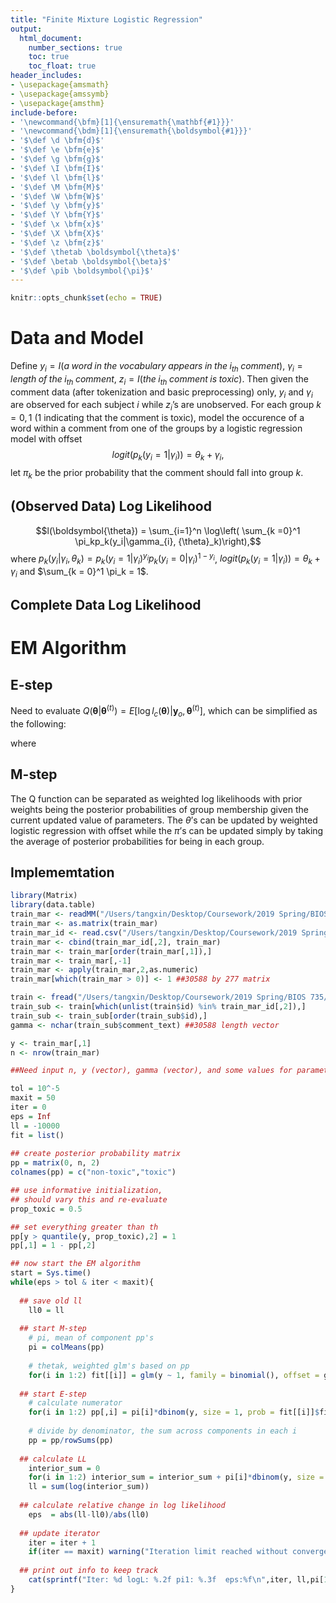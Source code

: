 ```yaml
---
title: "Finite Mixture Logistic Regression"
output:
  html_document:
    number_sections: true
    toc: true
    toc_float: true
header_includes:
- \usepackage{amsmath}
- \usepackage{amssymb}
- \usepackage{amsthm}
include-before:
- '\newcommand{\bfm}[1]{\ensuremath{\mathbf{#1}}}'
- '\newcommand{\bdm}[1]{\ensuremath{\boldsymbol{#1}}}'
- '$\def \d \bfm{d}$'
- '$\def \e \bfm{e}$'
- '$\def \g \bfm{g}$'
- '$\def \I \bfm{I}$'
- '$\def \l \bfm{l}$'
- '$\def \M \bfm{M}$'
- '$\def \W \bfm{W}$'
- '$\def \y \bfm{y}$'
- '$\def \Y \bfm{Y}$'
- '$\def \x \bfm{x}$'
- '$\def \X \bfm{X}$'
- '$\def \z \bfm{z}$'
- '$\def \thetab \boldsymbol{\theta}$'
- '$\def \betab \boldsymbol{\beta}$'
- '$\def \pib \boldsymbol{\pi}$'
---
```


```r
knitr::opts_chunk$set(echo = TRUE)
```

# Data and Model
Define $y_i = I(a \; word \; in \; the \; vocabulary \; appears \; in \; the \; i_{th} \; comment)$, $\gamma_i = length \; of \; the \; i_{th} \; comment$, $z_i = I(the \; i_{th} \; comment \; is \; toxic)$. Then given the comment data (after tokenization and basic preprocessing) only, $y_i$ and $\gamma_i$ are observed for each subject $i$ while $z_i$'s are unobserved. For each group $k=0,1$ (1 indicating that the comment is toxic), model the occurence of a word within a comment from one of the groups by a logistic regression model with offset $$logit({p_k}(y_i = 1|\gamma_i)) = \theta_k + \gamma_i,$$ let $\pi_k$ be the prior probability that the comment should fall into group $k$.

## (Observed Data) Log Likelihood
$$l(\boldsymbol{\theta}) = \sum_{i=1}^n \log\left( \sum_{k =0}^1 \pi_kp_k(y_i|\gamma_{i}, {\theta}_k)\right),$$ where $p_k(y_i|\gamma_{i}, {\theta}_k) =  {p_k}(y_i = 1|\gamma_i)^{y_i} {p_k}(y_i = 0|\gamma_i)^{1-y_i}$,  $logit({p_k}(y_i = 1|\gamma_i)) = \theta_k + \gamma_i$  and  $\sum_{k = 0}^1 \pi_k = 1$.

## Complete Data Log Likelihood
\begin{align}
l_c(\boldsymbol{\theta}) &= \sum_{i=1}^n \log( \prod_{k =0}^1 \left[\pi_kp_k(y_i|\gamma_i, {\theta}_k)\right]^{I[z_i = k]}) \\
&= \sum_{i=1}^n \sum_{k =0}^1 I[z_i = k]\left[\log(\pi_k)+\log(p_k(y_i|\gamma_i, {\theta}_k))\right]\\
\end{align}

# EM Algorithm
## E-step
Need to evaluate $Q(\boldsymbol{\theta}|\boldsymbol{\theta}^{(t)}) = E\left[ \log l_c(\boldsymbol{\theta}) | \boldsymbol{y}_o,\boldsymbol{\theta}^{(t)}\right]$, which can be simplified as the following:

\begin{align}
Q(\boldsymbol{\theta}|\boldsymbol{\theta}^{(t)}) &=\sum_{i=1}^n \sum_{k =0}^1 E[I[z_i = k] | \boldsymbol{y}_o, \boldsymbol{\theta}^{(t)}]\left[\log(\pi_k)+\log(p_k(y_i|\gamma_i, {\theta}_k))\right]\\
&= \sum_{i=1}^n \sum_{k =0}^1 p(z_i = k | \boldsymbol{y}_o, \boldsymbol{\theta}^{(t)})\left[\log(\pi_k)+\log(p_k(y_i|\gamma_i, {\theta}_k))\right]
\end{align}

where

\begin{align}
p(z_i = k | \boldsymbol{y}_o, \boldsymbol{\theta}^{(t)})
&= \frac{\pi_k^{(t)}p_k(y_i|\gamma_i, {\theta}^{(t)}_k)}{ \sum_{k =0}^1\pi_k^{(t)}p_k(y_i|\gamma_i, {\theta}^{(t)}_k))}
\end{align}

## M-step
The Q function can be separated as weighted log likelihoods with prior weights being the posterior probabilities of group membership given the current updated value of parameters. The $\theta$'s can be updated by weighted logistic regression with offset while the $\pi$'s can be updated simply by taking the average of posterior probabilities for being in each group.

## Implememtation
```r
library(Matrix)
library(data.table)
train_mar <- readMM("/Users/tangxin/Desktop/Coursework/2019 Spring/BIOS 735/UmbrellaAcademy/jigsaw-toxic-comment-classification-challenge/train_mar.txt")
train_mar <- as.matrix(train_mar)
train_mar_id <- read.csv("/Users/tangxin/Desktop/Coursework/2019 Spring/BIOS 735/UmbrellaAcademy/jigsaw-toxic-comment-classification-challenge/train_mar_id.csv", stringsAsFactors=FALSE)
train_mar <- cbind(train_mar_id[,2], train_mar)
train_mar <- train_mar[order(train_mar[,1]),]
train_mar <- train_mar[,-1]
train_mar <- apply(train_mar,2,as.numeric)
train_mar[which(train_mar > 0)] <- 1 ##30588 by 277 matrix

train <- fread("/Users/tangxin/Desktop/Coursework/2019 Spring/BIOS 735/UmbrellaAcademy/jigsaw-toxic-comment-classification-challenge/train.csv")
train_sub <- train[which(unlist(train$id) %in% train_mar_id[,2]),]
train_sub <- train_sub[order(train_sub$id),]
gamma <- nchar(train_sub$comment_text) ##30588 length vector

y <- train_mar[,1]
n <- nrow(train_mar)

##Need input n, y (vector), gamma (vector), and some values for parameters (in computation)

tol = 10^-5
maxit = 50
iter = 0
eps = Inf
ll = -10000
fit = list()
  
## create posterior probability matrix
pp = matrix(0, n, 2)
colnames(pp) = c("non-toxic","toxic")

## use informative initialization, 
## should vary this and re-evaluate
prop_toxic = 0.5

## set everything greater than th
pp[y > quantile(y, prop_toxic),2] = 1
pp[,1] = 1 - pp[,2]

## now start the EM algorithm
start = Sys.time()
while(eps > tol & iter < maxit){
  
  ## save old ll
    ll0 = ll
  
  ## start M-step
    # pi, mean of component pp's
    pi = colMeans(pp)
    
    # thetak, weighted glm's based on pp
    for(i in 1:2) fit[[i]] = glm(y ~ 1, family = binomial(), offset = gamma, weights = pp[,i])
  
  ## start E-step
    # calculate numerator
    for(i in 1:2) pp[,i] = pi[i]*dbinom(y, size = 1, prob = fit[[i]]$fitted)
  
    # divide by denominator, the sum across components in each i
    pp = pp/rowSums(pp)
 
  ## calculate LL
    interior_sum = 0
    for(i in 1:2) interior_sum = interior_sum + pi[i]*dbinom(y, size = 1, prob = fit[[i]]$fitted) 
    ll = sum(log(interior_sum))
    
  ## calculate relative change in log likelihood  
    eps  = abs(ll-ll0)/abs(ll0)
  
  ## update iterator
    iter = iter + 1
    if(iter == maxit) warning("Iteration limit reached without convergence")
  
  ## print out info to keep track
    cat(sprintf("Iter: %d logL: %.2f pi1: %.3f  eps:%f\n",iter, ll,pi[1],eps))
}
```
